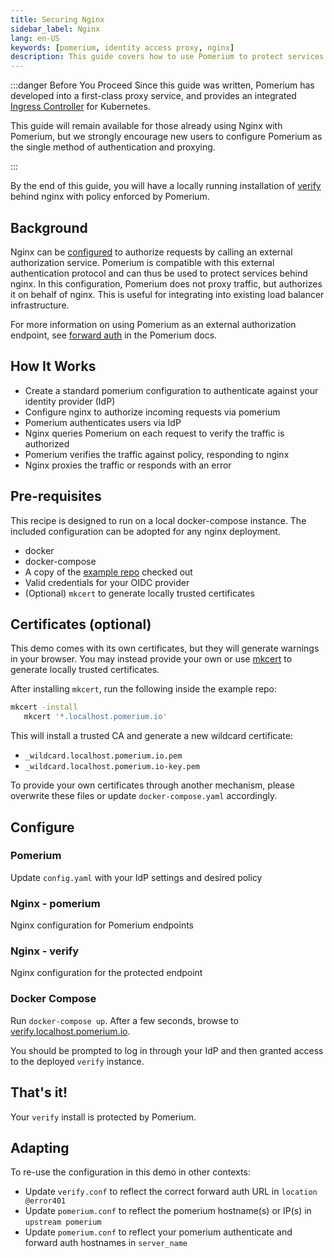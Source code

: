 ```yaml
---
title: Securing Nginx
sidebar_label: Nginx
lang: en-US
keywords: [pomerium, identity access proxy, nginx]
description: This guide covers how to use Pomerium to protect services behind an nginx proxy.
---
```



:::danger Before You Proceed Since this guide was written, Pomerium has developed into a first-class proxy service, and provides an integrated [Ingress Controller](/docs/k8s/ingress) for Kubernetes.

This guide will remain available for those already using Nginx with Pomerium, but we strongly encourage new users to configure Pomerium as the single method of authentication and proxying.

:::

By the end of this guide, you will have a locally running installation of [verify](https://verify.pomerium.com/) behind nginx with policy enforced by Pomerium.

## Background

Nginx can be [configured](https://docs.nginx.com/nginx/admin-guide/security-controls/configuring-subrequest-authentication/) to authorize requests by calling an external authorization service. Pomerium is compatible with this external authentication protocol and can thus be used to protect services behind nginx. In this configuration, Pomerium does not proxy traffic, but authorizes it on behalf of nginx. This is useful for integrating into existing load balancer infrastructure.

For more information on using Pomerium as an external authorization endpoint, see [forward auth](https://www.pomerium.com/reference/#forward-auth) in the Pomerium docs.

## How It Works

- Create a standard pomerium configuration to authenticate against your identity provider (IdP)
- Configure nginx to authorize incoming requests via pomerium
- Pomerium authenticates users via IdP
- Nginx queries Pomerium on each request to verify the traffic is authorized
- Pomerium verifies the traffic against policy, responding to nginx
- Nginx proxies the traffic or responds with an error

## Pre-requisites

This recipe is designed to run on a local docker-compose instance. The included configuration can be adopted for any nginx deployment.

- docker
- docker-compose
- A copy of the [example repo](https://github.com/pomerium/pomerium/tree/main/examples/nginx) checked out
- Valid credentials for your OIDC provider
- (Optional) `mkcert` to generate locally trusted certificates

## Certificates (optional)

This demo comes with its own certificates, but they will generate warnings in your browser. You may instead provide your own or use [mkcert](https://github.com/FiloSottile/mkcert) to generate locally trusted certificates.

After installing `mkcert`, run the following inside the example repo:

```bash
mkcert -install
   mkcert '*.localhost.pomerium.io'
```

This will install a trusted CA and generate a new wildcard certificate:

- `_wildcard.localhost.pomerium.io.pem`
- `_wildcard.localhost.pomerium.io-key.pem`

To provide your own certificates through another mechanism, please overwrite these files or update `docker-compose.yaml` accordingly.

## Configure

### Pomerium

Update `config.yaml` with your IdP settings and desired policy

<PomeriumConf />

### Nginx - pomerium

Nginx configuration for Pomerium endpoints

<NginxConf />

### Nginx - verify

Nginx configuration for the protected endpoint

<VerifyConf />

### Docker Compose

<DockerCompose />

Run `docker-compose up`. After a few seconds, browse to [verify.localhost.pomerium.io](https://verify.localhost.pomerium.io).

You should be prompted to log in through your IdP and then granted access to the deployed `verify` instance.

## That's it!

Your `verify` install is protected by Pomerium.

## Adapting

To re-use the configuration in this demo in other contexts:

- Update `verify.conf` to reflect the correct forward auth URL in `location @error401`
- Update `pomerium.conf` to reflect the pomerium hostname(s) or IP(s) in `upstream pomerium`
- Update `pomerium.conf` to reflect your pomerium authenticate and forward auth hostnames in `server_name`
